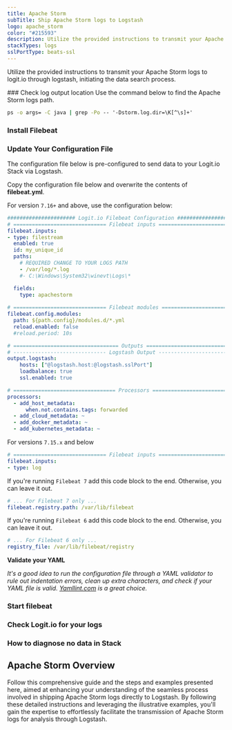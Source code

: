```yaml
---
title: Apache Storm
subTitle: Ship Apache Storm logs to Logstash
logo: apache_storm
color: "#215593"
description: Utilize the provided instructions to transmit your Apache Storm logs to logit.io through logstash, initiating the data search process.
stackTypes: logs
sslPortType: beats-ssl
---
```


Utilize the provided instructions to transmit your Apache Storm 
logs to logit.io through logstash, initiating the data search process.

<Steps>
  ### Check log output location
  Use the command below to find the Apache Storm logs path.

  ```cmd copy
  ps -o args= -C java | grep -Po -- '-Dstorm.log.dir=\K[^\s]+'
  ```

  ### Install Filebeat

  <InstallFilebeat />

  ### Update Your Configuration File

  The configuration file below is pre-configured to send data to your Logit.io Stack via Logstash.
          
  Copy the configuration file below and overwrite the contents of __filebeat.yml__.

  For version `7.16+` and above, use the configuration below:

  ```yml copy
  ###################### Logit.io Filebeat Configuration ########################
  # ============================== Filebeat inputs ==============================
  filebeat.inputs:
  - type: filestream
    enabled: true
    id: my_unique_id
    paths:
      # REQUIRED CHANGE TO YOUR LOGS PATH
      - /var/log/*.log
      #- C:\Windows\System32\winevt\Logs\*

    fields:
      type: apachestorm
    
  # ============================== Filebeat modules ==============================
  filebeat.config.modules:
    path: ${path.config}/modules.d/*.yml
    reload.enabled: false
    #reload.period: 10s

  # ================================== Outputs ===================================
  # ------------------------------ Logstash Output -------------------------------
  output.logstash:
      hosts: ["@logstash.host:@logstash.sslPort"]
      loadbalance: true
      ssl.enabled: true

  # ================================= Processors =================================
  processors:
    - add_host_metadata:
        when.not.contains.tags: forwarded
    - add_cloud_metadata: ~
    - add_docker_metadata: ~
    - add_kubernetes_metadata: ~
  ```

  For versions `7.15.x` and below

  ```yml copy
  # ============================== Filebeat inputs ==============================
  filebeat.inputs:
  - type: log
  ```   

  If you're running `Filebeat 7` add this code block to the end. Otherwise, you can leave it out.

  ```yml copy
  # ... For Filebeat 7 only ...
  filebeat.registry.path: /var/lib/filebeat
  ```

  If you're running `Filebeat 6` add this code block to the end. Otherwise, you can leave it out.

  ```yml copy
  # ... For Filebeat 6 only ...
  registry_file: /var/lib/filebeat/registry
  ```
  __Validate your YAML__

  _It's a good idea to run the configuration file through a YAML validator to rule out indentation errors, 
  clean up extra characters, and check if your YAML file is valid. [Yamllint.com](https://yamllint.com) is a great choice._

  ### Start filebeat

  <StartFilebeat />

  ### Check Logit.io for your logs
  <LaunchStack utmMedium="logs" utmCampaign="filebeat" source="filebeat" />

  ### How to diagnose no data in Stack

  <DiagnoseNoData />
        
</Steps>

## Apache Storm Overview

Follow this comprehensive guide and the steps and examples presented here, aimed at enhancing your understanding of the seamless 
process involved in shipping Apache Storm logs directly to Logstash. By following these detailed instructions and leveraging the illustrative examples, 
you'll gain the expertise to effortlessly facilitate the transmission of Apache Storm logs for analysis through Logstash.